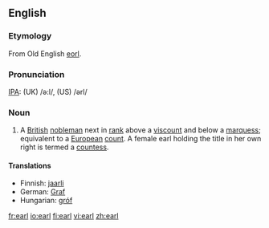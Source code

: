 ==English==
{{wikipedia}}
===Etymology===
From Old English [[eorl]].

===Pronunciation===
[[IPA]]: (UK) /ə:l/, (US) /ərl/

===Noun===
{{en-noun-reg}}

# A [[British]] [[nobleman]] next in [[rank]] above a [[viscount]] and below a [[marquess]]; equivalent to a [[European]] [[count]]. A female earl holding the title in her own right is termed a [[countess]].

====Translations====
{{top}}
*Finnish: [[jaarli]]
*German: [[Graf]]
*Hungarian: [[gróf]]
{{bottom}}

[[fr:earl]]
[[io:earl]]
[[fi:earl]]
[[vi:earl]]
[[zh:earl]]